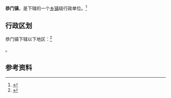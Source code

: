 {{中国乡级行政区|62/05/25/102/000}}

'''恭门镇'''，是{{PRC admin/fullname|62/05/25/102/000|3}}下辖的一个[[乡镇|乡镇]]级行政单位。<ref>{{PRC admin/ref sgc|{{PRC admin/parent|62/05/25/102/000}}}}</ref>

== 行政区划 ==

恭门镇下辖以下地区：<ref>{{PRC admin/ref sgc|62/05/25/102/000}}</ref>

{{PRC admin/children|62/05/25/102/000}}。

== 参考资料 ==

{{reflist}}

{{行政区划小作品}}
{{PRC admin/navcat|62/05/25/102/000}}
